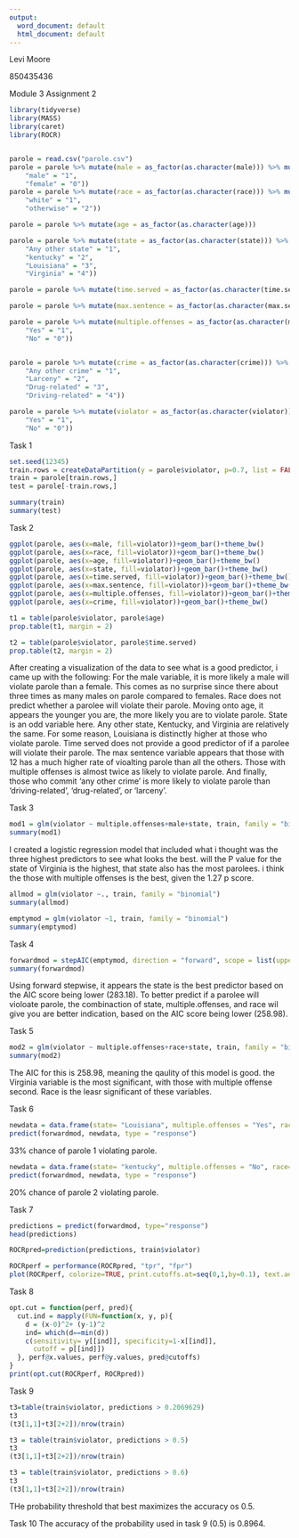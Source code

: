 ```yaml
---
output:
  word_document: default
  html_document: default
---
```

Levi Moore

850435436

Module 3 Assignment 2

```r
library(tidyverse)
library(MASS)
library(caret)
library(ROCR)


parole = read.csv("parole.csv")
parole = parole %>% mutate(male = as_factor(as.character(male))) %>% mutate(male = fct_recode(male,
    "male" = "1",
    "female" = "0"))
parole = parole %>% mutate(race = as_factor(as.character(race))) %>% mutate(race = fct_recode(race,
    "white" = "1",
    "otherwise" = "2"))

parole = parole %>% mutate(age = as_factor(as.character(age))) 

parole = parole %>% mutate(state = as_factor(as.character(state))) %>% mutate(state = fct_recode(state,
    "Any other state" = "1",
    "kentucky" = "2",
    "Louisiana" = "3",
    "Virginia" = "4"))

parole = parole %>% mutate(time.served = as_factor(as.character(time.served)))

parole = parole %>% mutate(max.sentence = as_factor(as.character(max.sentence))) 

parole = parole %>% mutate(multiple.offenses = as_factor(as.character(multiple.offenses))) %>% mutate(multiple.offenses = fct_recode(multiple.offenses,
    "Yes" = "1",
    "No" = "0"))


parole = parole %>% mutate(crime = as_factor(as.character(crime))) %>% mutate(crime = fct_recode(crime,
    "Any other crime" = "1",
    "Larceny" = "2",
    "Drug-related" = "3",
    "Driving-related" = "4"))

parole = parole %>% mutate(violator = as_factor(as.character(violator))) %>% mutate(violator = fct_recode(violator,
    "Yes" = "1",
    "No" = "0"))
```


Task 1
```r
set.seed(12345)
train.rows = createDataPartition(y = parole$violator, p=0.7, list = FALSE)
train = parole[train.rows,]
test = parole[-train.rows,]
```


```r
summary(train)
summary(test)
```


Task 2
```r
ggplot(parole, aes(x=male, fill=violator))+geom_bar()+theme_bw()
ggplot(parole, aes(x=race, fill=violator))+geom_bar()+theme_bw()
ggplot(parole, aes(x=age, fill=violator))+geom_bar()+theme_bw()
ggplot(parole, aes(x=state, fill=violator))+geom_bar()+theme_bw()
ggplot(parole, aes(x=time.served, fill=violator))+geom_bar()+theme_bw()
ggplot(parole, aes(x=max.sentence, fill=violator))+geom_bar()+theme_bw()
ggplot(parole, aes(x=multiple.offenses, fill=violator))+geom_bar()+theme_bw()
ggplot(parole, aes(x=crime, fill=violator))+geom_bar()+theme_bw()

t1 = table(parole$violator, parole$age)
prop.table(t1, margin = 2)

t2 = table(parole$violator, parole$time.served)
prop.table(t2, margin = 2)


```

After creating a visualization of the data to see what is a good predictor, i came up with the following:
For the male variable, it is more likely a male will violate parole than a female.  This comes as no surprise since there about three times as many males on parole compared to females.  Race does not predict whether a parolee will violate their parole. Moving onto age, it appears the younger you are, the more likely you are to violate parole.  State is an odd variable here.  Any other state, Kentucky, and Virginia are relatively the same.  For some reason, Louisiana is distinctly higher at those who violate parole.  Time served does not provide a good predictor of if a parolee will violate their parole.  The max sentence variable appears that those with 12 has a much higher rate of vioalting parole than all the others.  Those with multiple offenses is almost twice as likely to violate parole. And finally, those who commit 'any other crime' is more likely to violate parole than 'driving-related', 'drug-related', or 'larceny'.


Task 3
```r
mod1 = glm(violator ~ multiple.offenses+male+state, train, family = "binomial")
summary(mod1)
```
I created a logistic regression model that included what i thought was the three highest predictors to see what looks the best.  will the P value for the state of Virginia is the highest, that state also has the most parolees.  i think the those with multiple offenses is the best, given the 1.27 p score.


```r
allmod = glm(violator ~., train, family = "binomial")
summary(allmod)

emptymod = glm(violator ~1, train, family = "binomial")
summary(emptymod)
```


Task 4
```r
forwardmod = stepAIC(emptymod, direction = "forward", scope = list(upper=allmod, lower=emptymod), trace = TRUE)
summary(forwardmod)
```
Using forward stepwise, it appears the state is the best predictor based on the AIC score being lower (283.18).   To better predict if a parolee will violoate parole, the combinaction of  state, multiple.offenses, and race wil give you are better indication, based on the AIC score being lower (258.98).


Task 5
```r
mod2 = glm(violator ~ multiple.offenses+race+state, train, family = "binomial")
summary(mod2)
```
The AIC for this is 258.98, meaning the qaulity of this model is good.  the Virginia variable is the most significant, with those with multiple offense second.  Race is the leasr significant of these variables.

Task 6
```r
newdata = data.frame(state= "Louisiana", multiple.offenses = "Yes", race= "white")
predict(forwardmod, newdata, type = "response")
```

33% chance of parole 1 violating parole.
```r
newdata = data.frame(state= "kentucky", multiple.offenses = "No", race= "otherwise")
predict(forwardmod, newdata, type = "response")
```
20% chance of parole 2 violating parole.


Task 7

```r
predictions = predict(forwardmod, type="response")
head(predictions)
```

```r
ROCRpred=prediction(predictions, train$violator)

ROCRperf = performance(ROCRpred, "tpr", "fpr")
plot(ROCRperf, colorize=TRUE, print.cutoffs.at=seq(0,1,by=0.1), text.adj=c(-0.2,1.7))
```


Task 8
```r
opt.cut = function(perf, pred){
  cut.ind = mapply(FUN=function(x, y, p){
    d = (x-0)^2+ (y-1)^2
    ind= which(d==min(d))
    c(sensitivity= y[[ind]], specificity=1-x[[ind]],
      cutoff = p[[ind]])
  }, perf@x.values, perf@y.values, pred@cutoffs)
}
print(opt.cut(ROCRperf, ROCRpred))
```

Task 9
```r
t3=table(train$violator, predictions > 0.2069629)
t3
(t3[1,1]+t3[2+2])/nrow(train)
```

```r
t3 = table(train$violator, predictions > 0.5)
t3
(t3[1,1]+t3[2+2])/nrow(train)
```

```r
t3 = table(train$violator, predictions > 0.6)
t3
(t3[1,1]+t3[2+2])/nrow(train)
```

THe probability threshold that best maximizes the accuracy os 0.5.

Task 10
The accuracy of the probability used in task 9 (0.5) is 0.8964.
